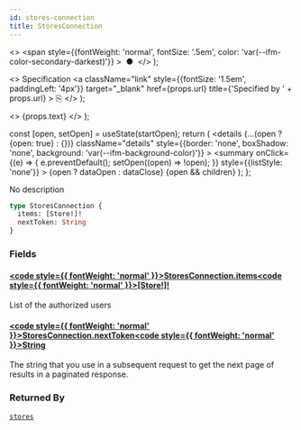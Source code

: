 ```yaml
---
id: stores-connection
title: StoresConnection
---
```


  <>
    <span
      style={{fontWeight: 'normal', fontSize: '.5em', color: 'var(--ifm-color-secondary-darkest)'}}
    >
      &nbsp;●&nbsp;
    </span>
  </>
);

  <>
    Specification
    <a
      className="link"
      style={{fontSize: '1.5em', paddingLeft: '4px'}}
      target="_blank"
      href={props.url}
      title={'Specified by ' + props.url}
    >
      ⎘
    </a>
  </>
);

  <>
    <span className={props.class}>{props.text}</span>
  </>
);


  const [open, setOpen] = useState(startOpen);
  return (
    <details
      {...(open ? {open: true} : {})}
      className="details"
      style={{border: 'none', boxShadow: 'none', background: 'var(--ifm-background-color)'}}
    >
      <summary
        onClick={(e) => {
          e.preventDefault();
          setOpen((open) => !open);
        }}
        style={{listStyle: 'none'}}
      >
        {open ? dataOpen : dataClose}
      </summary>
      {open && children}
    </details>
  );
};

No description

```graphql
type StoresConnection {
  items: [Store!]!
  nextToken: String
}
```

### Fields

#### [<code style={{ fontWeight: 'normal' }}>StoresConnection.<b>items</b></code>](#)<Bullet />[<code style={{ fontWeight: 'normal' }}><b>[Store!]!</b></code>](/docs/apis/graphql/types/objects/store.mdx) <Badge class="badge badge--secondary badge--non_null" text="non-null"/> <Badge class="badge badge--secondary " text="object"/>

List of the authorized users

#### [<code style={{ fontWeight: 'normal' }}>StoresConnection.<b>nextToken</b></code>](#)<Bullet />[<code style={{ fontWeight: 'normal' }}><b>String</b></code>](/docs/apis/graphql/types/scalars/string.mdx) <Badge class="badge badge--secondary " text="scalar"/>

The string that you use in a subsequent request to get the next page of results in a paginated response.

### Returned By

[`stores`](/docs/apis/graphql/operations/queries/stores.mdx) <Badge class="badge badge--secondary badge--relation" text="query"/>
